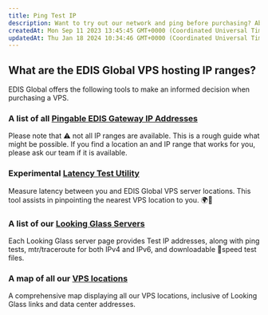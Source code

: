 ```yaml
---
title: Ping Test IP
description: Want to try out our network and ping before purchasing? Absolutely! Here's everything you need to make a well-informed decision.
createdAt: Mon Sep 11 2023 13:45:45 GMT+0000 (Coordinated Universal Time)
updatedAt: Thu Jan 18 2024 10:34:46 GMT+0000 (Coordinated Universal Time)
---
```


## What are the EDIS Global VPS hosting IP ranges?

EDIS Global offers the following tools to make an informed decision when purchasing a VPS.&#x20;

### **A list of all** <a href="http://manage.edis.at/whmcs/stgfefew_net_list.php" target="_blank">Pingable EDIS Gateway IP Addresses</a>

Please note that ⚠️ not all IP ranges are available. This is a rough guide what might be possible. If you find a location an and IP range that works for you, please ask our team if it is available.

### **Experimental** <a href="https://latency.edis.global" target="_blank">Latency Test Utility</a>&#x20;

Measure latency between you and EDIS Global VPS server locations. This tool assists in pinpointing the nearest VPS location to you. 🌍📍

### A list of our <a href="https://www.edisglobal.com/blog/looking-glass" target="_blank">Looking Glass Servers </a>

Each Looking Glass server page provides Test IP addresses, along with ping tests, mtr/traceroute for both IPv4 and IPv6, and downloadable 🚀speed test files.

### **A map of all our** <a href="https://www.google.com/maps/d/u/0/edit?mid=1OMZyb6w3t_MNEQ-XYb8QlFjwqio&usp=sharing" target="_blank">VPS locations</a>&#x20;

A comprehensive map displaying all our VPS locations, inclusive of Looking Glass links and data center addresses.
